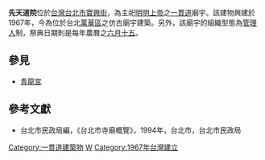 '''先天道院'''位於[[台灣|台灣]][[台北市|台北市]][[寶興街|寶興街]]，為主祀[[明明上帝|明明上帝]]之[[一貫道|一貫道]]廟宇。該建物興建於1967年，今為位於台北[[萬華區|萬華區]]之仿古廟宇建築。另外，該廟宇的組織型態為[[管理人|管理人]]制，祭典日期則是每年農曆之[[六月十五|六月十五]]。
==參見==
*[[青龍宮|青龍宮]]
==參考文獻==
*台北市民政局編，《台北市寺廟概覽》，1994年，台北市，台北市民政局

[[Category:一貫道建築物|Category:一貫道建築物]]
[[Category:萬華區廟宇|W]]
[[Category:1967年台灣建立|Category:1967年台灣建立]]